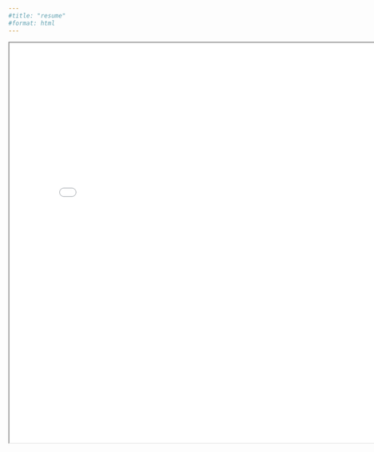 ```yaml
---
#title: "resume"
#format: html
---
```

<iframe 
  width="800" 
  height="800" 
  src="May Halfon Resume Feb 2025.pdf">
</iframe>
